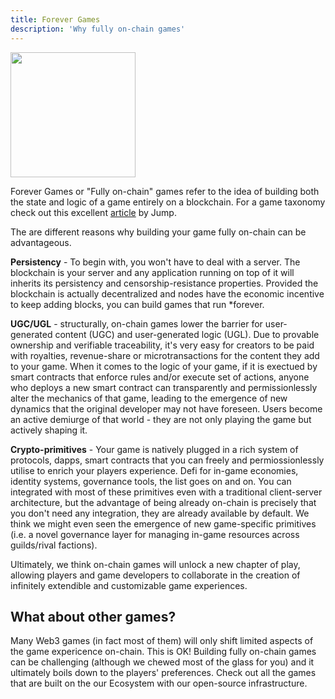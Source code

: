 ```yaml
---
title: Forever Games
description: 'Why fully on-chain games'
---
```


<img height="200" src="/images/space_wanderer.png" />

Forever Games or "Fully on-chain" games refer to the idea of building both the state and logic of a game entirely on a blockchain. For a game taxonomy check out this excellent [article](https://jumpcrypto.com/writing/defining-on-chain-gaming/) by Jump. 

The are different reasons why building your game fully on-chain can be advantageous.


**Persistency** - To begin with, you won't have to deal with a server. The blockchain is your server and any application running on top of it will inherits its persistency and censorship-resistance properties. Provided the blockchain is actually decentralized and nodes have the economic incentive to keep adding blocks, you can build games that run *forever. 

**UGC/UGL** - structurally, on-chain games lower the barrier for user-generated content (UGC) and user-generated logic (UGL). Due to provable ownership and verifiable traceability, it's very easy for creators to be paid with royalties, revenue-share or microtransactions for the content they add to your game. When it comes to the logic of your game, if it is exectued by smart contracts that enforce rules and/or execute set of actions, anyone who deploys a new smart contract can transparently and permissionlessly alter the mechanics of that game, leading to the emergence of new dynamics that the original developer may not have foreseen. Users become an active demiurge of that world - they are not only playing the game but actively shaping it.

**Crypto-primitives** - Your game is natively plugged in a rich system of protocols, dapps, smart contracts that you can freely and permiossionlessly utilise to enrich your players experience. Defi for in-game economies, identity systems, governance tools, the list goes on and on. You can integrated with most of these primitives even with a traditional client-server architecture, but the advantage of being already on-chain is precisely that you don't need any integration, they are already available by default. We think we might even seen the emergence of new game-specific primitives (i.e. a novel governance layer for managing in-game resources across guilds/rival factions).

Ultimately, we think on-chain games will unlock a new chapter of play, allowing players and game developers to collaborate in the creation of infinitely extendible and customizable game experiences. 

## What about other games?

Many Web3 games (in fact most of them) will only shift limited aspects of the game expericence on-chain. This is OK! 
Building fully on-chain games can be challenging (although we chewed most of the glass for you) and it ultimately boils down to the players' preferences. Check out all the games that are built on the our Ecosystem with our open-source infrastructure.

